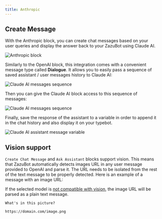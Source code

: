 ```yaml
---
title: Anthropic
---
```


## Create Message

With the Anthropic block, you can create chat messages based on your user queries and display the answer back to your ZazuBot using Claude AI.

<Frame>
  <img
    src="/images/blocks/integrations/anthropic/overview.png"
    alt="Anthropic block"
  />
</Frame>

Similarly to the OpenAI block, this integration comes with a convenient message type called **Dialogue**. It allows you to easily pass a sequence of saved assistant / user messages history to Claude AI:

<Frame>
  <img
    src="/images/blocks/integrations/anthropic/append-to-history.png"
    alt="Claude AI messages sequence"
  />
</Frame>

Then you can give the Claude AI block access to this sequence of messages:

<Frame>
  <img
    src="/images/blocks/integrations/anthropic/dialogue-usage.png"
    alt="Claude AI messages sequence"
  />
</Frame>

Finally, save the response of the assistant to a variable in order to append it in the chat history and also display it on your typebot.

<Frame>
  <img
    src="/images/blocks/integrations/anthropic/assistant-message.png"
    alt="Claude AI assistant message variable"
  />
</Frame>

## Vision support

`Create Chat Message` and `Ask Assistant` blocks support vision. This means that ZazuBot automatically detects images URL in any user message provided to OpenAI and parse it. The URL needs to be isolated from the rest of the text message to be properly detected. Here is an example of a message with an image URL:

If the selected model is [not compatible with vision](https://docs.anthropic.com/en/docs/vision), the image URL will be parsed as a plain text message.

```
What's in this picture?

https://domain.com/image.png
```
